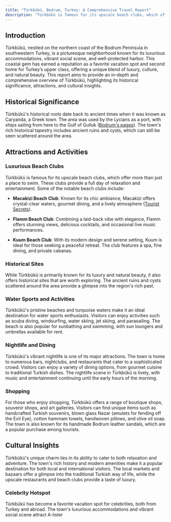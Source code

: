 ```yaml
---
title: "Türkbükü, Bodrum, Turkey: A Comprehensive Travel Report"
description: "Türkbükü is famous for its upscale beach clubs, which offer more than just a place to swim. "
---
```


## Introduction

Türkbükü, nestled on the northern coast of the Bodrum Peninsula in southwestern Turkey, is a picturesque neighborhood known for its luxurious accommodations, vibrant social scene, and well-protected harbor. This coastal gem has earned a reputation as a favorite vacation spot and second home for Turkey’s upper class, offering a unique blend of luxury, culture, and natural beauty. This report aims to provide an in-depth and comprehensive overview of Türkbükü, highlighting its historical significance, attractions, and cultural insights.

## Historical Significance

Türkbükü's historical roots date back to ancient times when it was known as Caryanda, a Greek town. The area was used by the Lycians as a port, with ships sailing from here to the Gulf of Gulluk ([Bodrum's pages](http://bodrumsseiten.de/en/bodrum-ortschaften/bodrum-turkbuku/)). The town's rich historical tapestry includes ancient ruins and cysts, which can still be seen scattered around the area.

## Attractions and Activities

### Luxurious Beach Clubs

Türkbükü is famous for its upscale beach clubs, which offer more than just a place to swim. These clubs provide a full day of relaxation and entertainment. Some of the notable beach clubs include:

* **Macakizi Beach Club**: Known for its chic ambiance, Macakizi offers crystal-clear waters, gourmet dining, and a lively atmosphere ([Tourist Secrets](https://www.touristsecrets.com/destinations/secrets-of-turkbuku-bodrum-turkeys-hidden-st-tropez/)).

* **Flamm Beach Club**: Combining a laid-back vibe with elegance, Flamm offers stunning views, delicious cocktails, and occasional live music performances.

* **Kuum Beach Club**: With its modern design and serene setting, Kuum is ideal for those seeking a peaceful retreat. The club features a spa, fine dining, and private cabanas.

### Historical Sites

While Türkbükü is primarily known for its luxury and natural beauty, it also offers historical sites that are worth exploring. The ancient ruins and cysts scattered around the area provide a glimpse into the region's rich past.

### Water Sports and Activities

Türkbükü's pristine beaches and turquoise waters make it an ideal destination for water sports enthusiasts. Visitors can enjoy activities such as scuba diving, windsurfing, water skiing, jet skiing, and parasailing. The beach is also popular for sunbathing and swimming, with sun loungers and umbrellas available for rent.

### Nightlife and Dining

Türkbükü's vibrant nightlife is one of its major attractions. The town is home to numerous bars, nightclubs, and restaurants that cater to a sophisticated crowd. Visitors can enjoy a variety of dining options, from gourmet cuisine to traditional Turkish dishes. The nightlife scene in Türkbükü is lively, with music and entertainment continuing until the early hours of the morning.

### Shopping

For those who enjoy shopping, Türkbükü offers a range of boutique shops, souvenir shops, and art galleries. Visitors can find unique items such as handcrafted Turkish souvenirs, blown glass Nazar (amulets for fending off the Evil Eye), cotton hammam towels, handwoven pillows, and olive oil soap. The town is also known for its handmade Bodrum leather sandals, which are a popular purchase among tourists.

## Cultural Insights

Türkbükü's unique charm lies in its ability to cater to both relaxation and adventure. The town's rich history and modern amenities make it a popular destination for both local and international visitors. The local markets and bazaars offer a glimpse into the traditional Turkish way of life, while the upscale restaurants and beach clubs provide a taste of luxury.

### Celebrity Hotspot

Türkbükü has become a favorite vacation spot for celebrities, both from Turkey and abroad. The town's luxurious accommodations and vibrant social scene attract A-lister